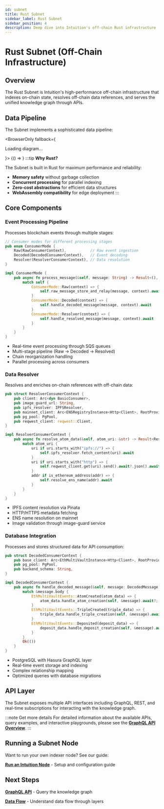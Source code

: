 ```yaml
---
id: subnet
title: Rust Subnet
sidebar_label: Rust Subnet
sidebar_position: 4
description: Deep dive into Intuition's off-chain Rust infrastructure
---
```


# Rust Subnet (Off-Chain Infrastructure)

## Overview

The Rust Subnet is Intuition's high-performance off-chain infrastructure that indexes on-chain state, resolves off-chain data references, and serves the unified knowledge graph through APIs.

## Data Pipeline

The Subnet implements a sophisticated data pipeline:


<BrowserOnly fallback={<p>Loading diagram...</p>}>
  {() => <ExcalidrawViewer src="/excalidraw/data-papeline.excalidraw.json" zoom={0.5} scrollX={-1100} scrollY={150} backgroundColor="#1b1b1d" />}
</BrowserOnly>
:::tip **Why Rust?**

The Subnet is built in Rust for maximum performance and reliability:
- **Memory safety** without garbage collection
- **Concurrent processing** for parallel indexing
- **Zero-cost abstractions** for efficient data structures
- **WebAssembly compatibility** for edge deployment
:::

## Core Components

<div style={{
  display: 'flex',
  flexDirection: 'column',
  gap: '1.5rem',
  margin: '2rem 0'
}}>

<div style={{
  backgroundColor: 'var(--ifm-background-color)',
  border: '1px solid var(--ifm-color-emphasis-300)',
  borderRadius: '8px',
  padding: '1.5rem'
}}>

### **Event Processing Pipeline**

Processes blockchain events through multiple stages:

```rust
// Consumer modes for different processing stages
pub enum ConsumerMode {
    Raw(RawConsumerContext),           // Raw event ingestion
    Decoded(DecodedConsumerContext),   // Event decoding
    Resolver(ResolverConsumerContext), // Data resolution
}

impl ConsumerMode {
    pub async fn process_message(&self, message: String) -> Result<(), ConsumerError> {
        match self {
            ConsumerMode::Raw(context) => {
                self.raw_message_store_and_relay(message, context).await
            }
            ConsumerMode::Decoded(context) => {
                self.handle_decoded_message(message, context).await
            }
            ConsumerMode::Resolver(context) => {
                self.handle_resolved_message(message, context).await
            }
        }
    }
}
```

- Real-time event processing through SQS queues
- Multi-stage pipeline (Raw → Decoded → Resolved)
- Chain reorganization handling
- Parallel processing across consumers

</div>

<div style={{
  backgroundColor: 'var(--ifm-background-color)',
  border: '1px solid var(--ifm-color-emphasis-300)',
  borderRadius: '8px',
  padding: '1.5rem'
}}>

### **Data Resolver**

Resolves and enriches on-chain references with off-chain data:

```rust
pub struct ResolverConsumerContext {
    pub client: Arc<dyn BasicConsumer>,
    pub image_guard_url: String,
    pub ipfs_resolver: IPFSResolver,
    pub mainnet_client: Arc<ENSRegistryInstance<Http<Client>, RootProvider<Http<Client>>>>,
    pub pg_pool: PgPool,
    pub reqwest_client: reqwest::Client,
}

impl ResolverConsumerContext {
    pub async fn resolve_atom_data(&self, atom_uri: &str) -> Result<ResolvedData, ConsumerError> {
        match atom_uri {
            uri if uri.starts_with("ipfs://") => {
                self.ipfs_resolver.fetch_content(uri).await
            }
            uri if uri.starts_with("http") => {
                self.reqwest_client.get(uri).send().await?.json().await
            }
            addr if is_ethereum_address(addr) => {
                self.resolve_ens_name(addr).await
            }
        }
    }
}
```

- IPFS content resolution via Pinata
- HTTP/HTTPS metadata fetching
- ENS name resolution on mainnet
- Image validation through image-guard service

</div>

<div style={{
  backgroundColor: 'var(--ifm-background-color)',
  border: '1px solid var(--ifm-color-emphasis-300)',
  borderRadius: '8px',
  padding: '1.5rem'
}}>

### **Database Integration**

Processes and stores structured data for API consumption:

```rust
pub struct DecodedConsumerContext {
    pub base_client: Arc<EthMultiVaultInstance<Http<Client>, RootProvider<Http<Client>>>>,
    pub pg_pool: PgPool,
    pub backend_schema: String,
}

impl DecodedConsumerContext {
    pub async fn handle_decoded_message(&self, message: DecodedMessage) -> Result<(), ConsumerError> {
        match &message.body {
            EthMultiVaultEvents::AtomCreated(atom_data) => {
                atom_data.handle_atom_creation(self, &message).await?;
            }
            EthMultiVaultEvents::TripleCreated(triple_data) => {
                triple_data.handle_triple_creation(self, &message).await?;
            }
            EthMultiVaultEvents::Deposited(deposit_data) => {
                deposit_data.handle_deposit_creation(self, &message).await?;
            }
        }
        Ok(())
    }
}
```

- PostgreSQL with Hasura GraphQL layer
- Real-time event storage and indexing
- Complex relationship mapping
- Optimized queries with database migrations

</div>

</div>

## API Layer

The Subnet exposes multiple API interfaces including GraphQL, REST, and real-time subscriptions for interacting with the knowledge graph.

:::note Get more details
For detailed information about the available APIs, query examples, and interactive playgrounds, please see the **[GraphQL API Overview](/docs/developer-tools/graphql-api/overview)**.
:::

## Running a Subnet Node

Want to run your own indexer node? See our guide:

<div className="uniform-card" style={{
  border: '1px solid var(--ifm-color-emphasis-300)',
  borderRadius: '6px',
  padding: '1rem',
  backgroundColor: 'var(--ifm-background-color)'
}}>

**[Run an Intuition Node](/docs/run-node/run-an-intuition-node)** - Setup and configuration guide

</div>

## Next Steps

<div className="economic-grid">

<div className="uniform-card" style={{
  border: '1px solid var(--ifm-color-emphasis-300)',
  borderRadius: '6px',
  padding: '1rem',
  backgroundColor: 'var(--ifm-background-color)'
}}>

**[GraphQL API](/docs/developer-tools/graphql-api/overview)** - Query the knowledge graph

</div>

<div className="uniform-card" style={{
  border: '1px solid var(--ifm-color-emphasis-300)',
  borderRadius: '6px',
  padding: '1rem',
  backgroundColor: 'var(--ifm-background-color)'
}}>

**[Data Flow](./data-flow)** - Understand data flow through layers

</div>

</div>
